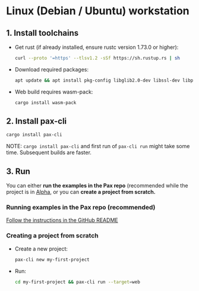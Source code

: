 # Linux (Debian / Ubuntu) workstation

## 1. Install toolchains

- Get rust (if already installed, ensure rustc version 1.73.0 or higher):

  ```bash copy
  curl --proto '=https' --tlsv1.2 -sSf https://sh.rustup.rs | sh
  ```

- Download required packages:

  ```bash copy
  apt update && apt install pkg-config libglib2.0-dev libssl-dev libpango1.0-dev
  ```

- Web build requires wasm-pack: 

  ```bash copy
  cargo install wasm-pack
  ```

## 2. Install pax-cli

  ```bash copy
  cargo install pax-cli
  ```

  NOTE: `cargo install pax-cli` and first run of `pax-cli run` might take some time.  Subsequent builds are faster.

## 3. Run

You can either **run the examples in the Pax repo** (recommended while the project is in [Alpha](https://github.com/paxengine/pax?tab=readme-ov-file#status), or you can **create a project from scratch.**

### Running examples in the Pax repo (recommended)
[Follow the instructions in the GitHub README](https://github.com/paxengine/pax?tab=readme-ov-file#examples)

### Creating a project from scratch

- Create a new project:

  ```bash copy
  pax-cli new my-first-project
  ```

- Run: 

  ```bash copy
  cd my-first-project && pax-cli run --target=web
  ```
